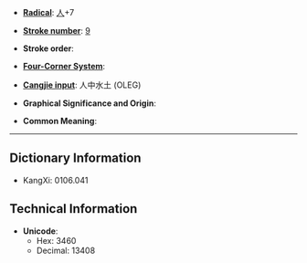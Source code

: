 * '''[[Wiktionary:Chinese radical index| Radical]]''': [[Wiktionary:Chinese radical index 人|人]]+7

* '''[[Wiktionary:Chinese total strokes index|Stroke number]]''': [[Wiktionary:Chinese total strokes index 9|9]]

* '''Stroke order''': 

* '''[[Wiktionary:Chinese four corner index|Four-Corner System]]''': 

* '''[[Wiktionary:Chinese Cangjie index|Cangjie input]]''': 人中水土 (OLEG)

* '''Graphical Significance and Origin''': 

* '''Common Meaning''': 

----

== Dictionary Information ==

* KangXi: 0106.041

== Technical Information ==

* '''Unicode''':
** Hex: 3460
** Decimal: 13408